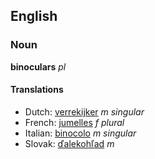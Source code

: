 == English ==
=== Noun ===
'''binoculars''' ''pl''
==== Translations ====
*Dutch: [[verrekijker]] ''m singular''
*French: [[jumelles]] ''f plural''
*Italian: [[binocolo]] ''m singular''
*Slovak: [[ďalekohľad#Slovak|ďalekohľad]] ''m''